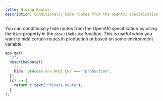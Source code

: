 ```yaml
---
title: Hiding Routes
description: Conditionally hide routes from the OpenAPI specification
---
```


You can conditionally hide routes from the OpenAPI specification by using the `hide` property in the `describeRoute` function. This is useful when you want to hide certain routes in production or based on some environment variable.

```ts
app.get(
  "/",
  describeRoute({
    // ...
    hide: process.env.NODE_ENV === "production",
  }),
  (c) => {
    return c.text("Private Route");
  }
);
```